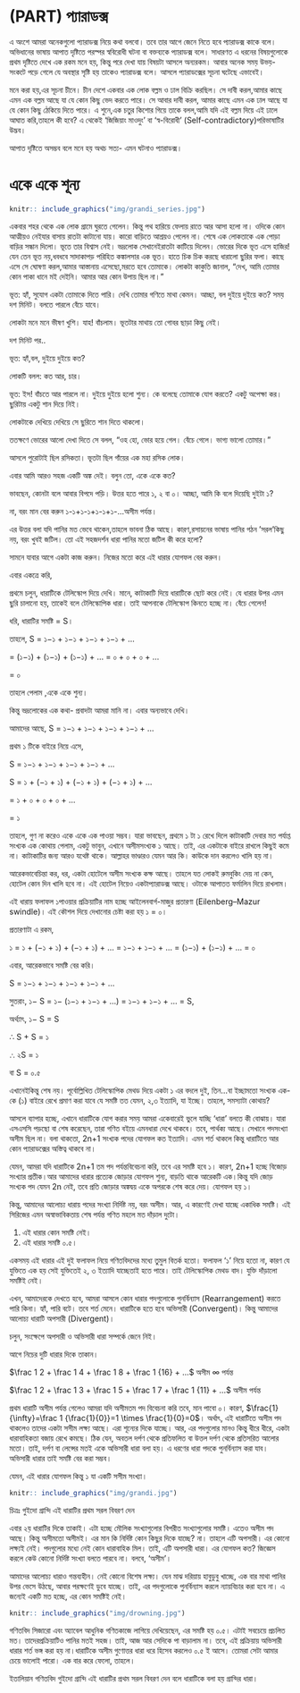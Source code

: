# (PART) প্যারাডক্স {-} 

এ অংশে আমরা অনেকগুলো প্যারাডক্স নিয়ে কথা বলবো। তবে তার আগে জেনে নিতে হবে প্যারাডক্স কাকে বলে। অভিধানের ভাষায় আপাত দৃষ্টিতে পরস্পর স্ববিরোধী ঘটনা বা বক্তব্যকে প্যারাডক্স বলে। সাধারণত এ ধরনের বিষয়গুলোকে প্রথম দৃষ্টিতে দেখে এক রকম মনে হয়, কিন্তু পরে দেখা যায় বিষয়টা আসলে অন্যরকম। আবার অনেক সময় উভয়-সংকটে পড়ে গেলে যে অবস্থার সৃষ্টি হয় তাকেও প্যারাডক্স বলে। আসলে প্যারাডক্সের সূচনা ঘটেছে এভাবেই। 

মনে করা হয়,এর সূচনা চীনে। চীন দেশে একবার এক লোক বল্লম ও ঢাল বিক্রি করছিল। সে দাবী করল,আমার কাছে এমন এক বল্লম আছে যা যে কোন কিছু ভেদ করতে পারে। সে আবার দাবী করল, আমার কাছে এমন এক ঢাল আছে যা যে কোন কিছু ঠেকিয়ে দিতে পারে। এ শুনে,এক চতুর কিশোর গিয়ে তাকে বলল,আমি যদি এই বল্লম দিয়ে এই ঢালে আঘাত করি,তাহলে কী হবে?
এ থেকেই 'জিজিয়াং মাওদুং' বা 'স্ব-বিরোধী' (Self-contradictory)পরিভাষাটির উদ্ভব।

আপাত দৃষ্টিতে অসম্ভব বলে মনে হয় অথচ সত্য- এমন ঘটনাও প্যারাডক্স।  


# একে একে শূন্য {#one-one-zero}

```{r grandi_series, echo=FALSE, fig.cap = "", fig.align = 'center', out.width = '80%'}
knitr:: include_graphics("img/grandi_series.jpg")
```

একবার শহর থেকে এক লোক গ্রামে ঘুরতে গেলেন। কিন্তু পথ হারিয়ে ফেলায় রাতে আর আসা হলো না। ওদিকে কোন আত্মীয়ও নেইযার বাসায় রাতটা কাটানো যায়। কারো বাড়িতে আশ্রয়ও পেলেন না। শেষে এক লোকতাকে এক পোড়া বাড়ির সন্ধান দিলো। ভূতে তার বিশ্বাস নেই। ভদ্রলোক সেখানেইরাতটা কাটিয়ে দিলেন। ভোরের দিকে ভূত এসে হাজির! যেন তেন ভূত নয়,ধবধবে সাদাকাপড় পরিহিত কঙ্কালসার এক ভূত। হাতে চিক চিক করছে ধারালো ছুরির ফলা। কাছে এসে সে ঘোষণা করল,আমার আস্তানায় এসেছো,মরতে হবে তোমাকে। লোকটা কাকুতি জানাল, “দেখ, আমি তোমার কোন পাকা ধানে মই দেইনি। আমার আর কোন উপায় ছিল না।”  

ভূত: হ্যাঁ, সুযোগ একটা তোমাকে দিতে পারি। দেখি তোমার গণিতে মাথা কেমন। আচ্ছা, বল দুইয়ে দুইয়ে কত? সময় দশ মিনিট। বলতে পারলে বেঁচে যাবে।

লোকটা মনে মনে ভীষণ খুশি। যাহ! বাঁচলাম। ভূতটার মাথায় তো গোবর ছাড়া কিছু নেই।

দশ মিনিট পর..

ভূত: হ্যাঁ,বল, দুইয়ে দুইয়ে কত?

লোকটি বলল: কত আর, চার।

ভূত: ইস! বাঁচতে আর পারলে না। দুইয়ে দুইয়ে হলো শুন্য। কে বলেছে তোমাকে যোগ করতে? একটু অপেক্ষা কর। ছুরিটায় একটু শান দিয়ে নিই।

লোকটাকে দেখিয়ে দেখিয়ে সে ছুরিতে শান দিতে থাকলো।

ততক্ষণে ভোরের আলো দেখা দিতে সে বলল, "ওহ হো, ভোর হয়ে গেল। বেঁচে গেলে। ভাগ্য ভালো তোমার।"

আসলে পুরোটাই ছিল রসিকতা। ভূতটা ছিল গাঁয়ের এক মহা রসিক লোক।

এবার আমি আরও সহজ একটি অঙ্ক দেই। বলুন তো, একে একে কত?

ভাবছেন, কোনটা বলে আবার বিপদে পড়ি। উত্তর হতে পারে ১, ২ বা ০। আচ্ছা, আমি কি বলে দিয়েছি দুইটা ১?

না, বরং মান বের করুন ১-১+১-১+১-১+১-...অসীম পর্যন্ত।

এর উত্তর বলা যদি পানির মত ভেবে থাকেন,তাহলে ভাবনা ঠিক আছে। কারণ,রসায়নের ভাষায় পানির গঠন 'সরল'কিছু নয়, বরং খুবই জটিল। তো এই সহজদর্শন ধারা পানির মতো জটিল কী করে হলো?

সামনে যাবার আগে একটা কাজ করুন। নিজের মতো করে এই ধারার যোগফল বের করুন।

এবার একত্রে করি,

প্রথমে চলুন, ধারাটিকে টেলিস্কোপ দিয়ে দেখি। মানে, কাটাকাটি দিয়ে ধারাটিকে ছোট করে নেই। যে ধারার উপর এমন ছুরি চালানো হয়, তাকেই বলে টেলিস্কোপিক ধারা। তাই আপনাকে টেলিস্কোপ কিনতে হচ্ছে না। বেঁচে গেলেন!

ধরি, ধারাটির সমষ্টি = S।

তাহলে, S = ১−১ + ১−১ + ১−১ + ১−১ + …

= (১−১) + (১−১) + (১−১) + … = ০ + ০ + ০ + …

= ০

তাহলে পেলাম ,একে একে শুন্য।

কিন্তু ভদ্রলোকের এক কথা- প্রবাদটা আমরা মানি না। এবার অন্যভাবে দেখি।

আমাদের আছে,  S = ১−১ + ১−১ + ১−১ + ১−১ + …

প্রথম ১ টিকে বাইরে নিয়ে এসে,

S = ১−১ + ১−১ + ১−১ + ১−১ + …

S = ১ + (−১ + ১) + (−১ + ১) + (−১ + ১) + …

= ১ + ০ + ০ + ০ + …

= ১

তাহলে, গুণ না করেও একে একে এক পাওয়া সম্ভব। যারা ভাবছেন, প্রথমে ১ টা ১ রেখে দিলে কাটাকাটি দেবার মত পর্যাপ্ত সংখ্যক এক কোথায় পেলাম, একটু ভাবুন, এখানে অসীমসংখ্যক ১ আছে। তাই, এর একটাকে বাইরে রাখলে কিছুই কমে না। কাটাকাটির জন্য আরও যথেষ্ট থাকে। আল্লাহর ভাণ্ডারও যেমন আর কি। কাউকে দান করলেও খালি হয় না।

আরেকভাবেচিন্তা কর, ধর, একটা হোটেলে অসীম সংখ্যক কক্ষ আছে। তাহলে যত লোকই রুমবুকিং দেয় না কেন, হোটেল কোন দিন খালি হবে না। এই হোটেল নিয়েও একটাপ্যারাডক্স আছে। ওটাকে আপাতত ফর্মালিন দিয়ে রাখলাম।

এই ধারায় ফলাফল ১পাওয়ার প্রক্রিয়াটির নাম হচ্ছে আইলেনবার্গ-মাজুর প্রতারণা (Eilenberg–Mazur swindle)। এই কৌশল দিয়ে দেখানোর চেষ্টা করা হয় ১ = ০।

প্রতারণাটা এ রকম,

১ = ১ + (−১ + ১) + (−১ + ১) + ... = ১−১ + ১−১ + ... = (১−১) + (১−১) + ... = ০

এবার, আরেকভাবে সমষ্টি বের করি।

S = ১−১ + ১−১ + ১−১ + ১−১ + …

সুতরাং, ১− S = ১− (১−১ + ১−১ + …) = ১−১ + ১−১ + … = S,

অর্থ্যাৎ, ১− S = S

∴  S + S = ১

∴ ২S = ১

বা S = ০.৫

এখানেইকিন্তু শেষ নয়। পূর্বোল্লিখিত টেলিস্কোপিক মেথড দিয়ে একটা ১ এর বদলে দুই, তিন...বা ইচ্ছামতো সংখ্যক এক-কে (১) বাইরে রেখে প্রমাণ করা যাবে যে সমষ্টি তত যেমন, ২,৩ ইত্যাদি, যা ইচ্ছে। তাহলে, সমস্যাটা কোথায়? 

আসলে ব্যাপার হচ্ছে, এখানে ধারাটিকে যোগ করার সময় আমরা একেবারেই ভুলে যাচ্ছি 'ধারা' বলতে কী বোঝায়। যারা এসএসসি পড়ছো বা শেষ করেছেন, তারা গণিত বইয়ে এমনধারা দেখে থাকবে। তবে, পার্থক্য আছে। সেখানে পদসংখ্যা অসীম ছিল না। বলা থাকতো, 2n+1 সংখ্যক পদের যোগফল কত ইত্যাদি। এমন শর্ত থাকলে কিন্তু ধারাটিতে আর কোন প্যারাডক্সের অস্তিত্ব থাকবে না।

যেমন, আমরা যদি ধারাটিকে 2n+1 তম পদ পর্যন্তবিবেচনা করি, তবে এর সমষ্টি হবে ১। কারণ, 2n+1 হচ্ছে বিজোড় সংখ্যার প্রতীক।আর আমাদের ধারার প্রত্যেক জোড়ার যোগফল শুন্য, বাড়তি থাকে আরেকটি এক।কিন্তু যদি জোড় সংখ্যক পদ যেমন 2n নেই, তবে প্রতি জোড়ার অঙ্কদ্বয় একে অপরকে শেষ করে দেয়। যোগফল হয় ১। 

কিন্তু, আমাদের আলোচ্য ধারায় পদের সংখ্যা নির্দিষ্ট নয়, বরং অসীম। আর, এ কারণেই দেখা যাচ্ছে একাধিক সমষ্টি। 
এই সিরিজের এমন অস্বাভাবিকতায় শেষ পর্যন্ত গণিত মহলে মত দাঁড়াল দুটো।

1. এই ধারার কোন সমষ্টি নেই।
2. এই ধারার সমষ্টি ০.৫।

একসময় এই ধারার এই দুই ফলাফল নিয়ে গণিতবিদদের মধ্যে তুমুল বিতর্ক হতো। ফলাফল '১' নিয়ে হতো না, কারণ যে যুক্তিতে এক হয় সেই যুক্তিতেই ২, ৩ ইত্যাদি যাচ্ছেতাই হতে পারে। তাই টেলিস্কোপিক মেথড বাদ। যুক্তি দাঁড়ালো সমষ্টিই নেই।

এখন, আমাদেরকে দেখতে হবে, আমরা আসলে কোন ধারার পদগুলোকে পুনর্বিন্যাস (Rearrangement) করতে পারি কিনা। হ্যাঁ, পারি বটে। তবে শর্ত মেনে। ধারাটিকে হতে হবে অভিসারী (Convergent)। কিন্তু আমাদের আলোচ্য ধারাটি অপসারী (Divergent)।

চলুন, সংক্ষেপে অপসারী ও অভিসারী ধারা সম্পর্কে জেনে নিই।

আগে নিচের দুটি ধারার দিকে তাকান। 

$\frac 1 2 + \frac 1 4 + \frac 1 8 + \frac 1 {16} + ...$ অসীম $\infty$ পর্যন্ত 


$\frac 1 2 + \frac 1 3 + \frac 1 5 + \frac 1 7 + \frac 1 {11} + ...$ অসীম পর্যন্ত 

প্রথম ধারাটি অসীম পর্যন্ত গেলেও আমরা যদি অসীমতম পদ বিবেচনা করি তবে, মান পাবো ০। কারণ, $\frac{1}{\infty}=\frac 1 {\frac{1}{0}}=1 \times \frac{1}{0}=0$। অর্থাৎ, এই ধারাটিতে অসীম পদ থাকলেও তাদের একটা সসীম লক্ষ্য আছে। এরা শূন্যের দিকে যাচ্ছে। আর, এর পদগুলোর মানও কিন্তু ধীরে ধীরে, একটা ধারাবাহিকতা বজায় রেখে কমছে। ঠিক যেন, অবতল দর্পণ থেকে প্রতিফলিত বা উত্তল দর্পণ থেকে প্রতিসরিত আলোর মতো। তাই, দর্পণ বা লেন্সের মতই একে অভিসারী ধারা বলা হয়। এ ধরণের ধারা পদকে পুনর্বিন্যাস করা যাব। অভিসারী ধারার তাই সমষ্টি বের করা সম্ভব। 

যেমন, এই ধারার যোগফল কিন্তু ১ যা একটি সসীম সংখ্যা। 
 
```{r grandi, echo=FALSE, fig.cap = "Guido Grandi", fig.align = 'center', out.width = '80%'}
knitr:: include_graphics("img/grandi.jpg")
```

চিত্রঃ গুইদো গ্রান্দি এই ধারাটির প্রথম সরল বিবরণ দেন

এবার ২য় ধারাটির দিকে তাকাই। এটা হচ্ছে মৌলিক সংখ্যাগুলোর বিপরীত সংখ্যাগুলোর সমষ্টি। এতেও অসীম পদ আছে। কিন্তু অসীমতো অসীমই। এর মান কি নির্দিষ্ট কোন কিছুর দিকে যাচ্ছে? না। তাহলে এটি অপসারী। এর কোনো লক্ষ্যই নেই। পদগুলোর মধ্যে নেই কোন ধারাবাহিক মিল। তাই, এটি অপসারী ধারা। এর যোগফল কত? জিজ্ঞেস করলে কেউ কোনো নির্দিষ্ট সংখ্যা বলতে পারবে না। বলবে, ‘অসীম’। 

আমাদের আলোচ্য ধারাও গন্তব্যহীন। নেই কোনো বিশেষ লক্ষ্য। যেন মাঝ দরিয়ায় হাবুডুবু খাচ্ছে, এক বার মাথা পানির উপর ভেসে উঠছে, আবার পরক্ষণেই ডুবে যাচ্ছে। তাই, এর পদগুলোকে পুনর্বিন্যাস করলে ন্যায়বিচার করা হবে না। এ জন্যেই একটি মত হচ্ছে, এর কোন সমষ্টিই নেই। 

```{r drow, echo=FALSE, fig.cap = "", fig.align = 'center', out.width = '80%'}
knitr:: include_graphics("img/drowning.jpg")
```

গণিতবিদ সিজারো এবং অ্যাবেল আধুনিক গণিতকাজে লাগিয়ে দেখিয়েছেন, এর সমষ্টি হয় ০.৫। এটাই সবচেয়ে প্রচলিত মত। তাদেরপ্রক্রিয়াটিও পানির মতই সহজ। তাই, আজ আর সেদিকে পা বাড়ালাম না। তবে, এই প্রক্রিয়ায় অভিসারী ধারার শর্ত ভঙ্গ করা হয় না।ধারাটিকে অসীম গুণোত্তর ধারা ধরে হিসেব করলেও ০.৫ ই আসে। তোমরা সেটা আমার চেয়ে ভালোই পারো। এক বার করে ফেলো, তাহলে।

ইতালিয়ান গণিতবিদ গুইদো গ্রান্দি এই ধারাটির প্রথম সরল বিবরণ দেন বলে ধারাটিকে বলা হয় গ্রান্দির ধারা। 